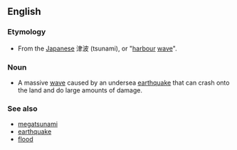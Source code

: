 ==English==

===Etymology===
*From the [[Japan]]ese 津波 (tsunami), or "[[harbour]] [[wave]]".

===Noun===
*A massive [[wave]] caused by an undersea [[earthquake]] that can crash onto the land and do large amounts of damage.

===See also===
*[[megatsunami]]
*[[earthquake]]
*[[flood]]